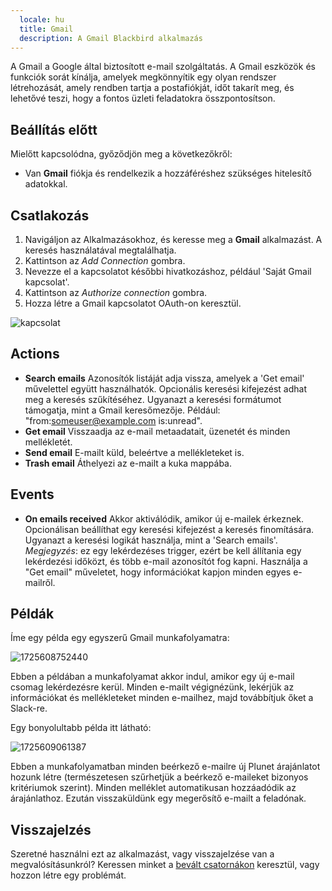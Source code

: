 ```yaml
---
  locale: hu
  title: Gmail
  description: A Gmail Blackbird alkalmazás
---
```


<LinkCard title="Megtekintés a Github-on" target="_blank" href="https://github.com/bb-io/Gmail" icon="github" />

A Gmail a Google által biztosított e-mail szolgáltatás. A Gmail eszközök és funkciók sorát kínálja, amelyek megkönnyítik egy olyan rendszer létrehozását, amely rendben tartja a postafiókját, időt takarít meg, és lehetővé teszi, hogy a fontos üzleti feladatokra összpontosítson.

## Beállítás előtt

Mielőtt kapcsolódna, győződjön meg a következőkről:

- Van **Gmail** fiókja és rendelkezik a hozzáféréshez szükséges hitelesítő adatokkal.

## Csatlakozás

1. Navigáljon az Alkalmazásokhoz, és keresse meg a **Gmail** alkalmazást. A keresés használatával megtalálhatja.
2. Kattintson az _Add Connection_ gombra.
3. Nevezze el a kapcsolatot későbbi hivatkozáshoz, például 'Saját Gmail kapcsolat'.
4. Kattintson az _Authorize connection_ gombra.
5. Hozza létre a Gmail kapcsolatot OAuth-on keresztül.

![kapcsolat](https://raw.githubusercontent.com/bb-io/Gmail/main/image/README/1725554354745.png)

## Actions

- **Search emails** Azonosítók listáját adja vissza, amelyek a 'Get email' művelettel együtt használhatók. Opcionális keresési kifejezést adhat meg a keresés szűkítéséhez. Ugyanazt a keresési formátumot támogatja, mint a Gmail keresőmezője. Például: "from:someuser@example.com is:unread".
- **Get email** Visszaadja az e-mail metaadatait, üzenetét és minden mellékletét.
- **Send email** E-mailt küld, beleértve a mellékleteket is.
- **Trash email** Áthelyezi az e-mailt a kuka mappába.

## Events

- **On emails received** Akkor aktiválódik, amikor új e-mailek érkeznek. Opcionálisan beállíthat egy keresési kifejezést a keresés finomítására. Ugyanazt a keresési logikát használja, mint a 'Search emails'. *Megjegyzés*: ez egy lekérdezéses trigger, ezért be kell állítania egy lekérdezési időközt, és több e-mail azonosítót fog kapni. Használja a "Get email" műveletet, hogy információkat kapjon minden egyes e-mailről.

## Példák

Íme egy példa egy egyszerű Gmail munkafolyamatra:

![1725608752440](https://raw.githubusercontent.com/bb-io/Gmail/main/image/README/1725608752440.png)

Ebben a példában a munkafolyamat akkor indul, amikor egy új e-mail csomag lekérdezésre kerül. Minden e-mailt végignézünk, lekérjük az információkat és mellékleteket minden e-mailhez, majd továbbítjuk őket a Slack-re.

Egy bonyolultabb példa itt látható:

![1725609061387](https://raw.githubusercontent.com/bb-io/Gmail/main/image/README/1725609061387.png)

Ebben a munkafolyamatban minden beérkező e-mailre új Plunet árajánlatot hozunk létre (természetesen szűrhetjük a beérkező e-maileket bizonyos kritériumok szerint). Minden melléklet automatikusan hozzáadódik az árajánlathoz. Ezután visszaküldünk egy megerősítő e-mailt a feladónak.

## Visszajelzés

Szeretné használni ezt az alkalmazást, vagy visszajelzése van a megvalósításunkról? Keressen minket a [bevált csatornákon](https://www.blackbird.io/) keresztül, vagy hozzon létre egy problémát.